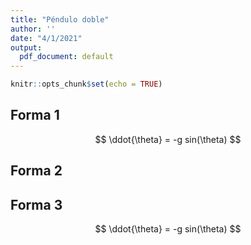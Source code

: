 ---
title: "Péndulo doble"
author: ''
date: "4/1/2021"
output:
  pdf_document: default
---

```{r setup, include=FALSE}
knitr::opts_chunk$set(echo = TRUE)
```

## Forma 1

$$ \ddot{\theta} = -g sin(\theta) $$

## Forma 2

```{=tex}
\begin{math}
\ddot{\theta} = -g sin(\theta)
\end{math}
```
## Forma 3

$$ \ddot{\theta} = -g sin(\theta) $$
